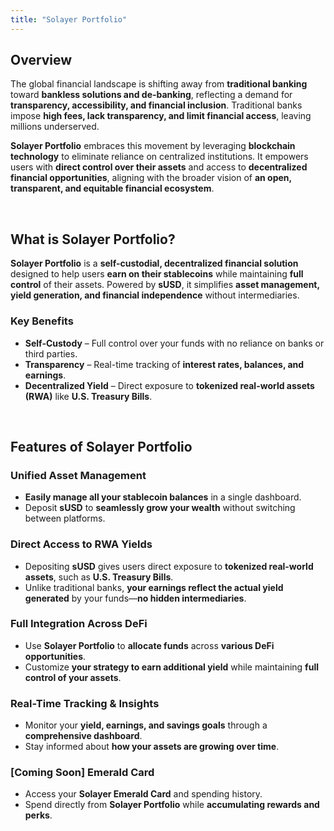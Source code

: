 ```yaml
---
title: "Solayer Portfolio"
---
```


## **Overview**

The global financial landscape is shifting away from **traditional banking** toward **bankless solutions and de-banking**, reflecting a demand for **transparency, accessibility, and financial inclusion**. Traditional banks impose **high fees, lack transparency, and limit financial access**, leaving millions underserved.

**Solayer Portfolio** embraces this movement by leveraging **blockchain technology** to eliminate reliance on centralized institutions. It empowers users with **direct control over their assets** and access to **decentralized financial opportunities**, aligning with the broader vision of **an open, transparent, and equitable financial ecosystem**.

<br />

## **What is Solayer Portfolio?**

**Solayer Portfolio** is a **self-custodial, decentralized financial solution** designed to help users **earn on their stablecoins** while maintaining **full control** of their assets. Powered by **sUSD**, it simplifies **asset management, yield generation, and financial independence** without intermediaries.

### **Key Benefits**
- **Self-Custody** – Full control over your funds with no reliance on banks or third parties.  
- **Transparency** – Real-time tracking of **interest rates, balances, and earnings**.  
- **Decentralized Yield** – Direct exposure to **tokenized real-world assets (RWA)** like **U.S. Treasury Bills**.

<br />

## **Features of Solayer Portfolio**

### **Unified Asset Management**
- **Easily manage all your stablecoin balances** in a single dashboard.
- Deposit **sUSD** to **seamlessly grow your wealth** without switching between platforms.

### **Direct Access to RWA Yields**
- Depositing **sUSD** gives users direct exposure to **tokenized real-world assets**, such as **U.S. Treasury Bills**.
- Unlike traditional banks, **your earnings reflect the actual yield generated** by your funds—**no hidden intermediaries**.

### **Full Integration Across DeFi**
- Use **Solayer Portfolio** to **allocate funds** across **various DeFi opportunities**.
- Customize **your strategy to earn additional yield** while maintaining **full control of your assets**.

### **Real-Time Tracking & Insights**
- Monitor your **yield, earnings, and savings goals** through a **comprehensive dashboard**.
- Stay informed about **how your assets are growing over time**.

### **[Coming Soon] Emerald Card**
- Access your **Solayer Emerald Card** and spending history.
- Spend directly from **Solayer Portfolio** while **accumulating rewards and perks**.

<br />
